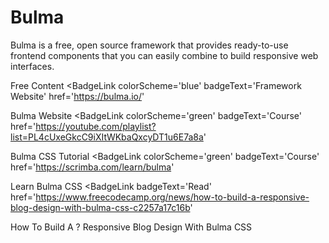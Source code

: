 # Bulma

Bulma is a free, open source framework that provides ready-to-use frontend components that you can easily combine to build responsive web interfaces.

<ResourceGroupTitle>Free Content</ResourceGroupTitle>
<BadgeLink
  colorScheme='blue'
  badgeText='Framework Website'
  href='https://bulma.io/'
>
  Bulma Website
</BadgeLink>
<BadgeLink
  colorScheme='green'
  badgeText='Course'
  href='https://youtube.com/playlist?list=PL4cUxeGkcC9iXItWKbaQxcyDT1u6E7a8a'
>
  Bulma CSS Tutorial
</BadgeLink>
<BadgeLink
  colorScheme='green'
  badgeText='Course'
  href='https://scrimba.com/learn/bulma'
>
  Learn Bulma CSS
</BadgeLink>
<BadgeLink
  badgeText='Read'
  href='https://www.freecodecamp.org/news/how-to-build-a-responsive-blog-design-with-bulma-css-c2257a17c16b'
>
  How To Build A ? Responsive Blog Design With Bulma CSS
</BadgeLink>
